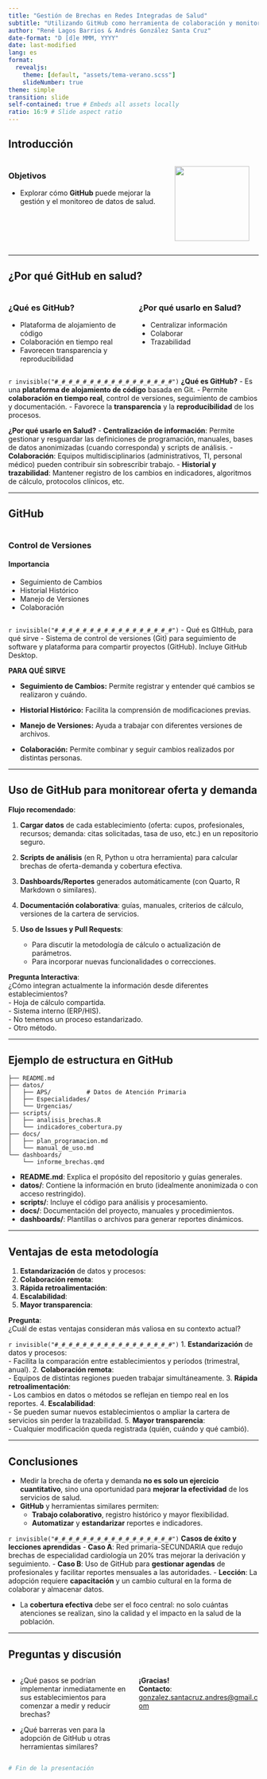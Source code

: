 ```yaml
---
title: "Gestión de Brechas en Redes Integradas de Salud"
subtitle: "Utilizando GitHub como herramienta de colaboración y monitoreo"
author: "René Lagos Barrios & Andrés González Santa Cruz"
date-format: "D [d]e MMM, YYYY"
date: last-modified
lang: es
format:
  revealjs:
    theme: [default, "assets/tema-verano.scss"]
    slideNumber: true
theme: simple
transition: slide
self-contained: true # Embeds all assets locally
ratio: 16:9 # Slide aspect ratio
---
```


## Introducción

:::: {.columns}

::: {.column width="65%"}
### Objetivos

- Explorar cómo **GitHub** puede mejorar la gestión y el monitoreo de datos de salud.
:::

::: {.column width="35%"}
![](https://cdn-icons-png.flaticon.com/512/3775/3775036.png){.fragment width=150}
:::

::::


---

## ¿Por qué GitHub en salud?

:::: {.columns}

::: {.column width="50%"}
### ¿Qué es GitHub?
- Plataforma de alojamiento de código
- Colaboración en tiempo real
- Favorecen transparencia y reproducibilidad

:::

::: {.column width="50%"}

### ¿Por qué usarlo en Salud?
- Centralizar información
- Colaborar
- Trazabilidad
:::

:::: 


::: {.notes}
`r invisible("#_#_#_#_#_#_#_#_#_#_#_#_#_#_#_#_#")`
**¿Qué es GitHub?**
- Es una **plataforma de alojamiento de código** basada en Git.
- Permite **colaboración en tiempo real**, control de versiones, seguimiento de cambios y documentación.
- Favorece la **transparencia** y la **reproducibilidad** de los procesos.

**¿Por qué usarlo en Salud?**
- **Centralización de información**: Permite gestionar y resguardar las definiciones de programación, manuales, bases de datos anonimizadas (cuando corresponda) y scripts de análisis.
- **Colaboración**: Equipos multidisciplinarios (administrativos, TI, personal médico) pueden contribuir sin sobrescribir trabajo.
- **Historial y trazabilidad**: Mantener registro de los cambios en indicadores, algoritmos de cálculo, protocolos clínicos, etc.
::: 

---

## GitHub

:::: {.columns}

::: {.column width="40%"}
### **Control de Versiones**

#### **Importancia**
::: {.nonincremental}
- Seguimiento de Cambios
- Historial Histórico 
- Manejo de Versiones
- Colaboración 
:::
:::

::: {.column width="40%"}

:::

:::: 

::: {.notes}
`r invisible("#_#_#_#_#_#_#_#_#_#_#_#_#_#_#_#_#")`
- Qué es GItHub, para qué sirve
- Sistema de control de versiones (Git) para seguimiento de software y plataforma para compartir proyectos (GitHub). Incluye GitHub Desktop.

**PARA QUÉ SIRVE**

- **Seguimiento de Cambios:** Permite registrar y entender qué cambios se realizaron y cuándo.

- **Historial Histórico:** Facilita la comprensión de modificaciones previas.

- **Manejo de Versiones:** Ayuda a trabajar con diferentes versiones de archivos.

- **Colaboración:** Permite combinar y seguir cambios realizados por distintas personas.
:::

---

## Uso de GitHub para monitorear oferta y demanda {.smaller}

**Flujo recomendado**:

1. **Cargar datos** de cada establecimiento (oferta: cupos, profesionales, recursos; demanda: citas solicitadas, tasa de uso, etc.) en un repositorio seguro.

2. **Scripts de análisis** (en R, Python u otra herramienta) para calcular brechas de oferta-demanda y cobertura efectiva.

3. **Dashboards/Reportes** generados automáticamente (con Quarto, R Markdown o similares).

4. **Documentación colaborativa**: guías, manuales, criterios de cálculo, versiones de la cartera de servicios.

5. **Uso de Issues y Pull Requests**:  
   - Para discutir la metodología de cálculo o actualización de parámetros.  
   - Para incorporar nuevas funcionalidades o correcciones.

::: {.notes} 
**Pregunta Interactiva**:  
¿Cómo integran actualmente la información desde diferentes establecimientos?  
- Hoja de cálculo compartida.  
- Sistema interno (ERP/HIS).  
- No tenemos un proceso estandarizado.  
- Otro método.  

:::

---

## Ejemplo de estructura en GitHub

```plaintext
├── README.md
├── datos/
│   ├── APS/          # Datos de Atención Primaria
│   ├── Especialidades/
│   └── Urgencias/
├── scripts/
│   ├── analisis_brechas.R
│   └── indicadores_cobertura.py
├── docs/
│   ├── plan_programacion.md
│   └── manual_de_uso.md
└── dashboards/
    └── informe_brechas.qmd
```

::: {.notes} 
- **README.md**: Explica el propósito del repositorio y guías generales.
- **datos/**: Contiene la información en bruto (idealmente anonimizada o con acceso restringido).
- **scripts/**: Incluye el código para análisis y procesamiento.
- **docs/**: Documentación del proyecto, manuales y procedimientos.
- **dashboards/**: Plantillas o archivos para generar reportes dinámicos.
:::


---

## Ventajas de esta metodología

1. **Estandarización** de datos y procesos:  
2. **Colaboración remota**:  
3. **Rápida retroalimentación**:  
4. **Escalabilidad**:  
5. **Mayor transparencia**:  

**Pregunta**:  
¿Cuál de estas ventajas consideran más valiosa en su contexto actual?  


::: {.notes}
`r invisible("#_#_#_#_#_#_#_#_#_#_#_#_#_#_#_#_#")`
1. **Estandarización** de datos y procesos:  
   - Facilita la comparación entre establecimientos y períodos (trimestral, anual).
2. **Colaboración remota**:  
   - Equipos de distintas regiones pueden trabajar simultáneamente.
3. **Rápida retroalimentación**:  
   - Los cambios en datos o métodos se reflejan en tiempo real en los reportes.
4. **Escalabilidad**:  
   - Se pueden sumar nuevos establecimientos o ampliar la cartera de servicios sin perder la trazabilidad.
5. **Mayor transparencia**:  
   - Cualquier modificación queda registrada (quién, cuándo y qué cambió).
:::

---

## Conclusiones

- Medir la brecha de oferta y demanda **no es solo un ejercicio cuantitativo**, sino una oportunidad para **mejorar la efectividad** de los servicios de salud.
- **GitHub** y herramientas similares permiten:
  - **Trabajo colaborativo**, registro histórico y mayor flexibilidad.
  - **Automatizar** y **estandarizar** reportes e indicadores.
  

::: {.notes}
`r invisible("#_#_#_#_#_#_#_#_#_#_#_#_#_#_#_#_#")`
**Casos de éxito y lecciones aprendidas**
- **Caso A**: Red primaria-SECUNDARIA que redujo brechas de especialidad cardiología un 20% tras mejorar la derivación y seguimiento.
- **Caso B**: Uso de GitHub para **gestionar agendas** de profesionales y facilitar reportes mensuales a las autoridades.
- **Lección**: La adopción requiere **capacitación** y un cambio cultural en la forma de colaborar y almacenar datos.

- La **cobertura efectiva** debe ser el foco central: no solo cuántas atenciones se realizan, sino la calidad y el impacto en la salud de la población.
:::

---
## Preguntas y discusión

:::: {.columns}

::: {.column width="50%"}

- ¿Qué pasos se podrían implementar inmediatamente en sus establecimientos para comenzar a medir y reducir brechas?

- ¿Qué barreras ven para la adopción de GitHub u otras herramientas similares?

:::


::: {.column width="50%"}
**¡Gracias!**  
**Contacto**: [gonzalez.santacruz.andres@gmail.com](mailto:gonzalez.santacruz.andres@gmail.com)
:::

:::: 

```yaml
# Fin de la presentación
```

